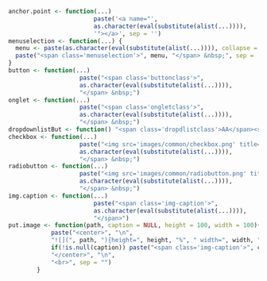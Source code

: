 
```r
anchor.point <- function(...)
						paste('<a name="',
						as.character(eval(substitute(alist(...)))),
						'"></a>', sep = '')
menuselection <- function(...) {
  menu <- paste(as.character(eval(substitute(alist(...)))), collapse = ' &#8227; ')
  paste("<span class='menuselection'>", menu, "</span> &nbsp;", sep = '')
}
button <- function(...)
					paste("<span class='buttonclass'>",
					as.character(eval(substitute(alist(...)))),
					"</span> &nbsp;")
onglet <- function(...)
					paste("<span class='ongletclass'>",
					as.character(eval(substitute(alist(...)))),
					"</span> &nbsp;")
dropdownlistBut <- function() "<span class='dropdlistclass'>AA</span><span class='dropdclass'>&#9662;</span>"
checkbox <- function(...)
					paste("<img src='images/common/checkbox.png' title='Checkbox' class='radiochckbutclass' /><span class='radiochcktextclass'>",
					as.character(eval(substitute(alist(...)))),
					"</span> &nbsp;")
radiobutton <- function(...) 
					paste("<img src='images/common/radiobutton.png' title='Radio button' class='radiochckbutclass' /><span class='radiochcktextclass'>",
					as.character(eval(substitute(alist(...)))),
					"</span> &nbsp;")
img.caption <- function(...)
						paste("<span class='img-caption'>",
						as.character(eval(substitute(alist(...)))),
						"</span>")
put.image <- function(path, caption = NULL, height = 100, width = 100){
			paste("<center>", "\n",
			"![](", path, "){height=", height, "%", " width=", width, "%", "}", "\n",
			if(!is.null(caption)) paste("<span class='img-caption'>", caption, "</span>"), "\n",
			"</center>", "\n",
			"<br>", sep = "")
		}
```
